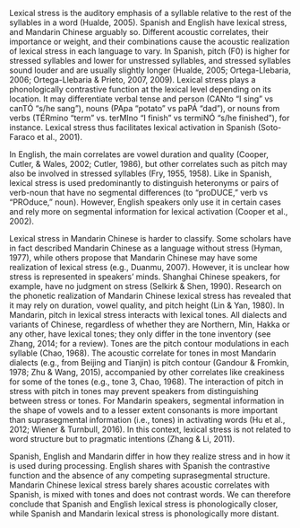 Lexical stress is the auditory emphasis of a syllable relative to the rest of the syllables in a word (Hualde, 2005).
Spanish and English have lexical stress, and Mandarin Chinese arguably so. Different acoustic correlates, their importance or weight, and their combinations cause the acoustic realization of lexical stress in each language to vary. 
In Spanish, pitch (F0) is higher for stressed syllables and lower for unstressed syllables, and stressed syllables sound louder and are usually slightly longer (Hualde, 2005; Ortega-Llebaria, 2006; Ortega-Llebaria & Prieto, 2007, 2009).
Lexical stress plays a phonologically contrastive function at the lexical level depending on its location.
It may differentiate verbal tense and person (CANto “I sing” vs canTÓ “s/he sang”), nouns (PApa “potato” vs paPÁ “dad”), or nouns from verbs (TÉRmino “term” vs. terMIno “I finish” vs termiNÓ “s/he finished”), for instance. 
Lexical stress thus facilitates lexical activation in Spanish (Soto-Faraco et al., 2001).

In English, the main correlates are vowel duration and quality (Cooper, Cutler, & Wales, 2002; Cutler, 1986), but other correlates such as pitch may also be involved in stressed syllables (Fry, 1955, 1958). 
Like in Spanish, lexical stress is used predominantly to distinguish heteronyms or pairs of verb-noun that have no segmental differences (to “proDUCE,” verb vs “PROduce,” noun). 
However, English speakers only use it in certain cases and rely more on segmental information for lexical activation (Cooper et al., 2002).

Lexical stress in Mandarin Chinese is harder to classify. 
Some scholars have in fact described Mandarin Chinese as a language without stress (Hyman, 1977), while others propose that Mandarin Chinese may have some realization of lexical stress (e.g., Duanmu, 2007). 
However, it is unclear how stress is represented in speakers’ minds. 
Shanghai Chinese speakers, for example, have no judgment on stress (Selkirk & Shen, 1990). 
Research on the phonetic realization of Mandarin Chinese lexical stress has revealed that it may rely on duration, vowel quality, and pitch height (Lin & Yan, 1980). 
In Mandarin, pitch in lexical stress interacts with lexical tones. 
All dialects and variants of Chinese, regardless of whether they are Northern, Min, Hakka or any other, have lexical tones; they only differ in the tone inventory (see Zhang, 2014; for a review). 
Tones are the pitch contour modulations in each syllable (Chao, 1968). 
The acoustic correlate for tones in most Mandarin dialects (e.g., from Beijing and Tianjin) is pitch contour (Gandour & Fromkin, 1978; Zhu & Wang, 2015), accompanied by other correlates like creakiness for some of the tones (e.g., tone 3, Chao, 1968). 
The interaction of pitch in stress with pitch in tones may prevent speakers from distinguishing between stress or tones.
For Mandarin speakers, segmental information in the shape of vowels and to a lesser extent consonants is more important than suprasegmental information (i.e., tones) in activating words (Hu et al., 2012; Wiener & Turnbull, 2016).
In this context, lexical stress is not related to word structure but to pragmatic intentions (Zhang & Li, 2011).

Spanish, English and Mandarin differ in how they realize stress and in how it is used during processing. 
English shares with Spanish the contrastive function and the absence of any competing suprasegmental structure. 
Mandarin Chinese lexical stress barely shares acoustic correlates with Spanish, is mixed with tones and does not contrast words. 
We can therefore conclude that Spanish and English lexical stress is phonologically closer, while Spanish and Mandarin lexical stress is phonologically more distant.
